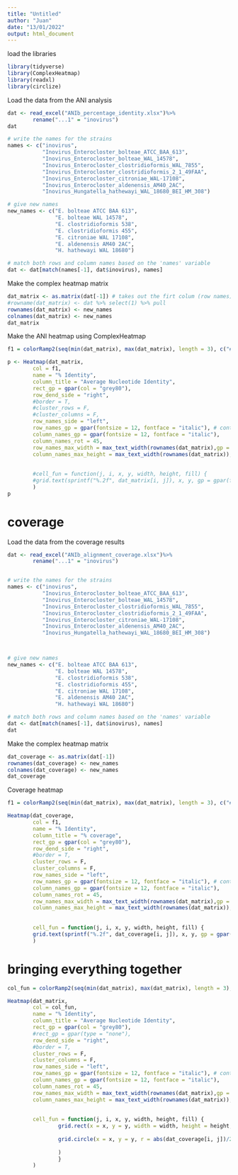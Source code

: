 ---
title: "Untitled"
author: "Juan"
date: "13/01/2022"
output: html_document
---

load the libraries
```{r}
library(tidyverse)
library(ComplexHeatmap)
library(readxl)
library(circlize)
```


Load the data from the ANI analysis
```{r}
dat <- read_excel("ANIb_percentage_identity.xlsx")%>%
        rename("...1" = "inovirus")
dat

# write the names for the strains
names <- c("inovirus",
           "Inovirus_Enterocloster_bolteae_ATCC_BAA_613",
           "Inovirus_Enterocloster_bolteae_WAL_14578",
           "Inovirus_Enterocloster_clostridioformis_WAL_7855", 
           "Inovirus_Enterocloster_clostridioformis_2_1_49FAA",
           "Inovirus_Enterocloster_citroniae_WAL-17108", 
           "Inovirus_Enterocloster_aldenensis_AM40_2AC",
           "Inovirus_Hungatella_hathewayi_WAL_18680_BEI_HM_308")

# give new names
new_names <- c("E. bolteae ATCC BAA 613",
               "E. bolteae WAL 14578",
               "E. clostridioformis 538",
               "E. clostridioformis 455",
               "E. citroniae WAL 17108",
               "E. aldenensis AM40 2AC",
               "H. hathewayi WAL 18680")

# match both rows and column names based on the 'names' variable
dat <- dat[match(names[-1], dat$inovirus), names]
```


Make the complex heatmap matrix
```{r}
dat_matrix <- as.matrix(dat[-1]) # takes out the firt colum (row names)
#rowname(dat_matrix) <- dat %>% select(1) %>% pull
rownames(dat_matrix) <- new_names
colnames(dat_matrix) <- new_names
dat_matrix
```


Make the ANI heatmap using ComplexHeatmap
```{r}

f1 = colorRamp2(seq(min(dat_matrix), max(dat_matrix), length = 3), c("#EEEEEE", "lightsteelblue1", "dodgerblue3"))

p <- Heatmap(dat_matrix, 
        col = f1,
        name = "% Identity",
        column_title = "Average Nucleotide Identity", 
        rect_gp = gpar(col = "grey80"),
        row_dend_side = "right",
        #border = T,
        #cluster_rows = F,
        #cluster_columns = F,
        row_names_side = "left",
        row_names_gp = gpar(fontsize = 12, fontface = "italic"), # controls the font size of row names
        column_names_gp = gpar(fontsize = 12, fontface = "italic"),
        column_names_rot = 45,
        row_names_max_width = max_text_width(rownames(dat_matrix),gp = gpar(fontsize = 16)),
        column_names_max_height = max_text_width(rownames(dat_matrix)),
        
        
        #cell_fun = function(j, i, x, y, width, height, fill) {
        #grid.text(sprintf("%.2f", dat_matrix[i, j]), x, y, gp = gpar(fontsize = 14))}
        )
p
```

# coverage

Load the data from the coverage results
```{r}
dat <- read_excel("ANIb_alignment_coverage.xlsx")%>%
        rename("...1" = "inovirus")


# write the names for the strains
names <- c("inovirus",
           "Inovirus_Enterocloster_bolteae_ATCC_BAA_613",
           "Inovirus_Enterocloster_bolteae_WAL_14578",
           "Inovirus_Enterocloster_clostridioformis_WAL_7855", 
           "Inovirus_Enterocloster_clostridioformis_2_1_49FAA",
           "Inovirus_Enterocloster_citroniae_WAL-17108", 
           "Inovirus_Enterocloster_aldenensis_AM40_2AC",
           "Inovirus_Hungatella_hathewayi_WAL_18680_BEI_HM_308")



# give new names
new_names <- c("E. bolteae ATCC BAA 613",
               "E. bolteae WAL 14578",
               "E. clostridioformis 538",
               "E. clostridioformis 455",
               "E. citroniae WAL 17108",
               "E. aldenensis AM40 2AC",
               "H. hathewayi WAL 18680")

# match both rows and column names based on the 'names' variable
dat <- dat[match(names[-1], dat$inovirus), names]
dat
```


Make the complex heatmap matrix
```{r}
dat_coverage <- as.matrix(dat[-1])
rownames(dat_coverage) <- new_names
colnames(dat_coverage) <- new_names
dat_coverage
```
Coverage heatmap
```{r}
f1 = colorRamp2(seq(min(dat_matrix), max(dat_matrix), length = 3), c("#EEEEEE", "lightsteelblue1", "dodgerblue3"))

Heatmap(dat_coverage, 
        col = f1,
        name = "% Identity",
        column_title = "% coverage", 
        rect_gp = gpar(col = "grey80"),
        row_dend_side = "right",
        #border = T,
        cluster_rows = F,
        cluster_columns = F,
        row_names_side = "left",
        row_names_gp = gpar(fontsize = 12, fontface = "italic"), # controls the font size of row names
        column_names_gp = gpar(fontsize = 12, fontface = "italic"),
        column_names_rot = 45,
        row_names_max_width = max_text_width(rownames(dat_matrix),gp = gpar(fontsize = 16)),
        column_names_max_height = max_text_width(rownames(dat_matrix)),
        
        
        cell_fun = function(j, i, x, y, width, height, fill) {
        grid.text(sprintf("%.2f", dat_coverage[i, j]), x, y, gp = gpar(fontsize = 14))}
        )

```
# bringing everything together

```{r}
col_fun = colorRamp2(seq(min(dat_matrix), max(dat_matrix), length = 3), c("#EEEEEE", "lightsteelblue1", "dodgerblue3"))

Heatmap(dat_matrix, 
        col = col_fun,
        name = "% Identity",
        column_title = "Average Nucleotide Identity", 
        rect_gp = gpar(col = "grey80"),
        #rect_gp = gpar(type = "none"),
        row_dend_side = "right",
        #border = T,
        cluster_rows = F,
        cluster_columns = F,
        row_names_side = "left",
        row_names_gp = gpar(fontsize = 12, fontface = "italic"), # controls the font size of row names
        column_names_gp = gpar(fontsize = 12, fontface = "italic"),
        column_names_rot = 45,
        row_names_max_width = max_text_width(rownames(dat_matrix),gp = gpar(fontsize = 14)),
        column_names_max_height = max_text_width(rownames(dat_matrix)),
        
        
        cell_fun = function(j, i, x, y, width, height, fill) {
                grid.rect(x = x, y = y, width = width, height = height, gp = gpar(col = "grey90", fill = NA))
                
                grid.circle(x = x, y = y, r = abs(dat_coverage[i, j])/2.2 * min(unit.c(width, height)),
                                                                              gp = gpar(fill = "tomato", col ="black") 
                )
                }
        )
```














